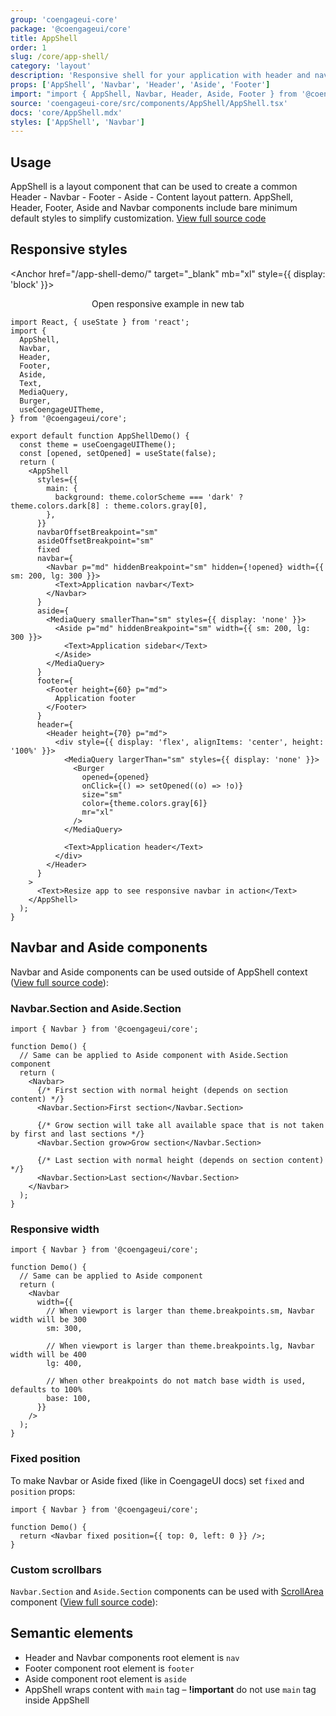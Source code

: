 ```yaml
---
group: 'coengageui-core'
package: '@coengageui/core'
title: AppShell
order: 1
slug: /core/app-shell/
category: 'layout'
description: 'Responsive shell for your application with header and navbar'
props: ['AppShell', 'Navbar', 'Header', 'Aside', 'Footer']
import: "import { AppShell, Navbar, Header, Aside, Footer } from '@coengageui/core';"
source: 'coengageui-core/src/components/AppShell/AppShell.tsx'
docs: 'core/AppShell.mdx'
styles: ['AppShell', 'Navbar']
---
```



## Usage

AppShell is a layout component that can be used to create a common Header - Navbar - Footer - Aside - Content layout pattern.
AppShell, Header, Footer, Aside and Navbar components include bare minimum default styles to simplify customization. [View full source code](https://github.com/coengagedev/coengage/tree/master/src/coengageui-demos/src/demos/core/AppShell)

<Demo data={AppShellDemos.usage} />

## Responsive styles

<Anchor href="/app-shell-demo/" target="_blank" mb="xl" style={{ display: 'block' }}>
  <Center inline>
    <span style={{ marginRight: 7 }}>Open responsive example in new tab</span>
    <ExternalLinkIcon width={18} height={18} />
  </Center>
</Anchor>

```tsx
import React, { useState } from 'react';
import {
  AppShell,
  Navbar,
  Header,
  Footer,
  Aside,
  Text,
  MediaQuery,
  Burger,
  useCoengageUITheme,
} from '@coengageui/core';

export default function AppShellDemo() {
  const theme = useCoengageUITheme();
  const [opened, setOpened] = useState(false);
  return (
    <AppShell
      styles={{
        main: {
          background: theme.colorScheme === 'dark' ? theme.colors.dark[8] : theme.colors.gray[0],
        },
      }}
      navbarOffsetBreakpoint="sm"
      asideOffsetBreakpoint="sm"
      fixed
      navbar={
        <Navbar p="md" hiddenBreakpoint="sm" hidden={!opened} width={{ sm: 200, lg: 300 }}>
          <Text>Application navbar</Text>
        </Navbar>
      }
      aside={
        <MediaQuery smallerThan="sm" styles={{ display: 'none' }}>
          <Aside p="md" hiddenBreakpoint="sm" width={{ sm: 200, lg: 300 }}>
            <Text>Application sidebar</Text>
          </Aside>
        </MediaQuery>
      }
      footer={
        <Footer height={60} p="md">
          Application footer
        </Footer>
      }
      header={
        <Header height={70} p="md">
          <div style={{ display: 'flex', alignItems: 'center', height: '100%' }}>
            <MediaQuery largerThan="sm" styles={{ display: 'none' }}>
              <Burger
                opened={opened}
                onClick={() => setOpened((o) => !o)}
                size="sm"
                color={theme.colors.gray[6]}
                mr="xl"
              />
            </MediaQuery>

            <Text>Application header</Text>
          </div>
        </Header>
      }
    >
      <Text>Resize app to see responsive navbar in action</Text>
    </AppShell>
  );
}
```

## Navbar and Aside components

Navbar and Aside components can be used outside of AppShell context ([View full source code](https://github.com/coengagedev/coengage/tree/master/src/coengageui-demos/src/demos/core/AppShell)):

<Demo data={AppShellDemos.navbar} />

### Navbar.Section and Aside.Section

```tsx
import { Navbar } from '@coengageui/core';

function Demo() {
  // Same can be applied to Aside component with Aside.Section component
  return (
    <Navbar>
      {/* First section with normal height (depends on section content) */}
      <Navbar.Section>First section</Navbar.Section>

      {/* Grow section will take all available space that is not taken by first and last sections */}
      <Navbar.Section grow>Grow section</Navbar.Section>

      {/* Last section with normal height (depends on section content) */}
      <Navbar.Section>Last section</Navbar.Section>
    </Navbar>
  );
}
```

### Responsive width

```tsx
import { Navbar } from '@coengageui/core';

function Demo() {
  // Same can be applied to Aside component
  return (
    <Navbar
      width={{
        // When viewport is larger than theme.breakpoints.sm, Navbar width will be 300
        sm: 300,

        // When viewport is larger than theme.breakpoints.lg, Navbar width will be 400
        lg: 400,

        // When other breakpoints do not match base width is used, defaults to 100%
        base: 100,
      }}
    />
  );
}
```

### Fixed position

To make Navbar or Aside fixed (like in CoengageUI docs) set `fixed` and `position` props:

```tsx
import { Navbar } from '@coengageui/core';

function Demo() {
  return <Navbar fixed position={{ top: 0, left: 0 }} />;
}
```

### Custom scrollbars

`Navbar.Section` and `Aside.Section` components can be used with [ScrollArea](/core/scroll-area/) component ([View full source code](https://github.com/coengagedev/coengage/tree/master/src/coengageui-demos/src/demos/core/AppShell)):

<Demo data={AppShellDemos.scrollbars} />

## Semantic elements

- Header and Navbar components root element is `nav`
- Footer component root element is `footer`
- Aside component root element is `aside`
- AppShell wraps content with `main` tag – **!important** do not use `main` tag inside AppShell

